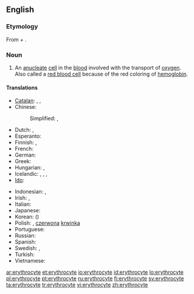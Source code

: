 ==English==

===Etymology===
From {{etyl|grc}} {{term|sc=polytonic|ἐρυθρός|tr=eruthrós||red|lang=grc}} + {{term|-cyte|lang=en}}.

===Noun===
{{en-noun}}

# {{hematology|cytology}} An [[anucleate]] [[cell]] in the [[blood]] involved with the transport of [[oxygen]].  Also called a [[red blood cell]] because of the red coloring of [[hemoglobin]].

====Translations====
{{trans-top|a red blood cell}}
* [[Catalan]]: {{t-|ca|eritròcit|m}}, {{t-|ca|hematia|f}}, {{t-|ca|glòbul vermell|m}}
* Chinese:
*: Simplified: {{t|cmn|紅血球|sc=Hani}}, {{t|cmn|红血球|tr=hóngxuèqiú|sc=Hani}}
* Dutch: {{t+|nl|erytrocyt|m}}, {{t-|nl|rode bloedcel|f|m}}
* Esperanto: {{t-|eo|eritrocito}}
* Finnish: {{t+|fi|punasolu}}, {{t+|fi|erytrosyytti}}
* French: {{t+|fr|érythrocyte|m}}
* German: {{t+|de|Erythrozyt|m}}
* Greek: {{t-|el|ερυθρό αιμοσφαίριο|n|tr=erythró aimosfaírio}}
* Hungarian: {{t+|hu|vörösvérsejt}}, {{t-|hu|eritrocita}}
* Icelandic: {{t+|is|rautt blóðkorn|n}}, {{t+|is|rauðkorn|n}}, {{t-|is|rauð blóðfruma|f}}, {{t-|is|rauðfruma|f}}
* [[Ido]]: {{t+|io|eritrocito}}
{{trans-mid}}
* Indonesian: {{t+|id|eritrosit}}, {{t+|id|sel darah merah}}
* Irish: {{t-|ga|eiritricít|f}}, {{t-|ga|fuilchill dhearg|f}}
* Italian: {{t-|it|eritrocito|m}}
* Japanese: {{t-|ja|赤血球|tr=せっけっきゅう, sekkekkyū}}
* Korean: {{t+|ko|적혈구|tr=jeokhyeolgu|sc=Kore}} ({{t+|ko|赤血球|sc=Kore}})
* Polish: {{t+|pl|erytrocyt|m}}, [[czerwona]] [[krwinka]] {{f}}
* Portuguese: {{t+|pt|eritrócito}}
* Russian: {{t+|ru|эритроцит|m|tr=eritrocít}}
* Spanish: {{t+|es|eritrocito|m}}
* Swedish: {{t+|sv|erytrocyt}}, {{t+|sv|röd blodkropp}}
* Turkish: {{t+|tr|alyuvar}}
* Vietnamese: {{t+|vi|hồng cầu}}
{{trans-bottom}}

[[ar:erythrocyte]]
[[et:erythrocyte]]
[[io:erythrocyte]]
[[id:erythrocyte]]
[[lo:erythrocyte]]
[[pl:erythrocyte]]
[[pt:erythrocyte]]
[[ru:erythrocyte]]
[[fi:erythrocyte]]
[[sv:erythrocyte]]
[[ta:erythrocyte]]
[[tr:erythrocyte]]
[[vi:erythrocyte]]
[[zh:erythrocyte]]